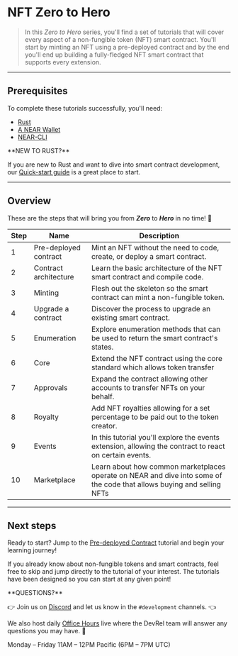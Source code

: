 # NFT Zero to Hero

> In this _Zero to Hero_ series, you'll find a set of tutorials that will cover every aspect of a non-fungible token (NFT) smart contract.
> You'll start by minting an NFT using a pre-deployed contract and by the end you'll end up building a fully-fledged NFT smart contract that supports every extension.

---

## Prerequisites

To complete these tutorials successfully, you'll need:

- [Rust](https://docs.near.org/develop/prerequisites)
- [A NEAR Wallet](https://wiki.near.org/getting-started/creating-a-near-wallet)
- [NEAR-CLI](https://docs.near.org/tools/near-cli#setup)

<Info>
**NEW TO RUST?**

If you are new to Rust and want to dive into smart contract development, our [Quick-start guide](https://docs.near.org/docs/develop/contracts/rust/intro) is a great place to start.
</Info>

---

## Overview

These are the steps that will bring you from **_Zero_** to **_Hero_** in no time! 💪

<Table><thead><tr><th>Step</th><th>Name</th><th>Description</th></tr></thead><tbody><tr><td>1</td><td><Anchor href="/tutorials/nfts/predeployed-contract">Pre-deployed contract</Anchor></td><td>Mint an NFT without the need to code, create, or deploy a smart contract.</td></tr><tr><td>2</td><td><Anchor href="/tutorials/nfts/skeleton">Contract architecture</Anchor></td><td>Learn the basic architecture of the NFT smart contract and compile code.</td></tr><tr><td>3</td><td><Anchor href="/tutorials/nfts/minting">Minting</Anchor></td><td>Flesh out the skeleton so the smart contract can mint a non-fungible token.</td></tr><tr><td>4</td><td><Anchor href="/tutorials/nfts/upgrade-contract">Upgrade a contract</Anchor></td><td>Discover the process to upgrade an existing smart contract.</td></tr><tr><td>5</td><td><Anchor href="/tutorials/nfts/enumeration">Enumeration</Anchor></td><td>Explore enumeration methods that can be used to return the smart contract's states.</td></tr><tr><td>6</td><td><Anchor href="/tutorials/nfts/core">Core</Anchor></td><td>Extend the NFT contract using the core standard which allows token transfer</td></tr><tr><td>7</td><td><Anchor href="/tutorials/nfts/approvals">Approvals</Anchor></td><td>Expand the contract allowing other accounts to transfer NFTs on your behalf.</td></tr><tr><td>8</td><td><Anchor href="/tutorials/nfts/royalty">Royalty</Anchor></td><td>Add NFT royalties allowing for a set percentage to be paid out to the token creator.</td></tr><tr><td>9</td><td><Anchor href="/tutorials/nfts/events">Events</Anchor></td><td>In this tutorial you'll explore the events extension, allowing the contract to react on certain events.</td></tr><tr><td>10</td><td><Anchor href="/tutorials/nfts/marketplace">Marketplace</Anchor></td><td>Learn about how common marketplaces operate on NEAR and dive into some of the code that allows buying and selling NFTs</td></tr></tbody></Table>

---

## Next steps

Ready to start? Jump to the [Pre-deployed Contract](/tutorials/nfts/predeployed-contract) tutorial and begin your learning journey!

If you already know about non-fungible tokens and smart contracts, feel free to skip and jump directly to the tutorial of your interest. The tutorials have been designed so you can start at any given point!

<Info>
**QUESTIONS?**

👉  Join us on [Discord](https://near.chat/) and let us know in the `#development` channels. 👈

We also host daily [Office Hours](https://near.org/office-hours/) live where the DevRel team will answer any questions you may have. 🤔

Monday – Friday 11AM – 12PM Pacific (6PM – 7PM UTC)
</Info>
